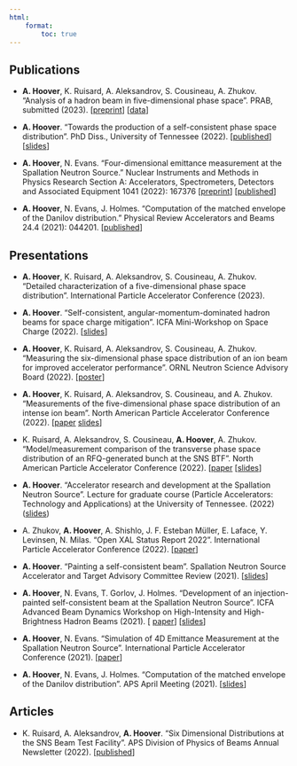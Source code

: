 ```yaml
---
html: 
    format:
        toc: true
---
```



## Publications

* **A. Hoover**, K. Ruisard, A. Aleksandrov, S. Cousineau, A. Zhukov. "Analysis of a hadron beam in five-dimensional phase space". PRAB, submitted (2023). 
[[preprint](https://arxiv.org/abs/2301.04178)] 
[[data]()]

* **A. Hoover**. "Towards the production of a self-consistent phase space distribution". PhD Diss., University of Tennessee (2022). 
[[published](https://trace.tennessee.edu/utk_graddiss/7228)] 
[[slides]()]

* **A. Hoover**, N. Evans. "Four-dimensional emittance measurement at the Spallation Neutron Source." Nuclear Instruments and Methods in Physics Research Section A: Accelerators, Spectrometers, Detectors and Associated Equipment 1041 (2022): 167376 
[[preprint](https://arxiv.org/abs/2204.08303)] 
[[published](https://www.sciencedirect.com/science/article/abs/pii/S0168900222006805)]

* **A. Hoover**, N. Evans, J. Holmes. "Computation of the matched envelope of the Danilov distribution." Physical Review Accelerators and Beams 24.4 (2021): 044201.
[[published](https://doi.org/10.1103/PhysRevAccelBeams.24.044201)]


## Presentations 

* **A. Hoover**, K. Ruisard, A. Aleksandrov, S. Cousineau, A. Zhukov. "Detailed characterization of a five-dimensional phase space distribution". International Particle Accelerator Conference (2023). 

* **A. Hoover**. "Self-consistent, angular-momentum-dominated hadron beams for space charge mitigation". ICFA Mini-Workshop on Space Charge (2022). 
[[slides](./files/2022-10-26_space_charge_workshop.pdf)]

* **A. Hoover**, K. Ruisard, A. Aleksandrov, S. Cousineau, A. Zhukov. "Measuring the six-dimensional phase space distribution of an ion beam for improved accelerator performance". ORNL Neutron Science Advisory Board (2022). 
[[poster]()]

* **A. Hoover**, K. Ruisard, A. Aleksandrov, S. Cousineau, and A. Zhukov. "Measurements of the five-dimensional phase space distribution of an intense ion beam". North American Particle Accelerator Conference (2022). 
[[paper](https://accelconf.web.cern.ch/napac2022/papers/frxd3.pdf) 
[slides](https://accelconf.web.cern.ch/napac2022/talks/frxd3_talk.pdf)]

* K. Ruisard, A. Aleksandrov, S. Cousineau, **A. Hoover**, A. Zhukov. "Model/measurement comparison of the transverse phase space distribution of an RFQ-generated bunch at the SNS BTF". North American Particle Accelerator Conference (2022).
[[paper](https://accelconf.web.cern.ch/napac2022/papers/weye5.pdf) 
[[slides](https://accelconf.web.cern.ch/napac2022/talks/weye5_talk.pdf)]

* **A. Hoover**. "Accelerator research and development at the Spallation Neutron Source". Lecture for graduate course (Particle Accelerators: Technology and Applications) at the University of Tennessee. (2022) ([slides]())

* A. Zhukov, **A. Hoover**, A. Shishlo,  J. F. Esteban Müller, E. Laface, Y. Levinsen, N. Milas. "Open XAL Status Report 2022". International Particle Accelerator Conference (2022). 
[[paper](https://accelconf.web.cern.ch/ipac2022/papers/tupotk029.pdf)]

* **A. Hoover**. "Painting a self-consistent beam". Spallation Neutron Source Accelerator and Target Advisory Committee Review (2021). 
[[slides]()]

* **A. Hoover**, N. Evans, T. Gorlov, J. Holmes. "Development of an injection-painted self-consistent beam at the Spallation Neutron Source". ICFA Advanced Beam Dynamics Workshop on High-Intensity and High-Brightness Hadron Beams (2021). [
[paper](https://epaper.kek.jp/hb2021/papers/moac3.pdf)]
[[slides]()]

* **A. Hoover**, N. Evans. "Simulation of 4D Emittance Measurement at the Spallation Neutron Source". International Particle Accelerator Conference (2021). 
[[paper](https://accelconf.web.cern.ch/ipac2021/papers/thpab180.pdf)]

* **A. Hoover**, N. Evans, J. Holmes. "Computation of the matched envelope of the Danilov distribution". APS April Meeting (2021).
[[slides]()]



## Articles

* K. Ruisard, A. Aleksandrov, **A. Hoover**. "Six Dimensional Distributions at the SNS Beam Test Facility". APS Division of Physics of Beams Annual Newsletter (2022). 
[[published](./files/2022_APS_DPB.pdf)]